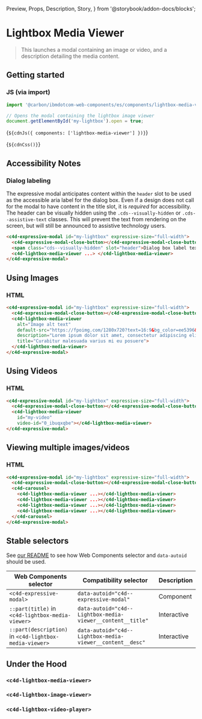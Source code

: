   Preview,
  Props,
  Description,
  Story,
} from '@storybook/addon-docs/blocks';

# Lightbox Media Viewer

> This launches a modal containing an image or video, and a description
> detailing the media content.

## Getting started

### JS (via import)

```javascript
import '@carbon/ibmdotcom-web-components/es/components/lightbox-media-viewer/lightbox-media-viewer.js';

// Opens the modal containing the lightbox image viewer
document.getElementById('my-lightbox').open = true;
```

<Markdown>{`${cdnJs({ components: ['lightbox-media-viewer'] })}`}</Markdown>

<Markdown>{`${cdnCss()}`}</Markdown>

## Accessibility Notes

### Dialog labeling

The expressive modal anticipates content within the `header` slot to be used as
the accessible aria label for the dialog box. Even if a design does not call for
the modal to have content in the title slot, it is _required_ for accessibility.
The header can be visually hidden using the `.cds--visually-hidden` or
`.cds--assistive-text` classes. This will prevent the text from rendering on the
screen, but will still be announced to assistive technology users.

```html
<c4d-expressive-modal id="my-lightbox" expressive-size="full-width">
  <c4d-expressive-modal-close-button></c4d-expressive-modal-close-button>
  <span class="cds--visually-hidden" slot="header">Dialog box label text</span>
  <c4d-lightbox-media-viewer ...> </c4d-lightbox-media-viewer>
</c4d-expressive-modal>
```

## Using Images

### HTML

```html
<c4d-expressive-modal id="my-lightbox" expressive-size="full-width">
  <c4d-expressive-modal-close-button></c4d-expressive-modal-close-button>
  <c4d-lightbox-media-viewer
    alt="Image alt text"
    default-src="https://fpoimg.com/1280x720?text=16:9&bg_color=ee5396&text_color=161616"
    description="Lorem ipsum dolor sit amet, consectetur adipiscing elit. Aenean et ultricies est.Mauris iaculis eget dolor nec hendrerit."
    title="Curabitur malesuada varius mi eu posuere">
  </c4d-lightbox-media-viewer>
</c4d-expressive-modal>
```

## Using Videos

### HTML

```html
<c4d-expressive-modal id="my-lightbox" expressive-size="full-width">
  <c4d-expressive-modal-close-button></c4d-expressive-modal-close-button>
  <c4d-lightbox-media-viewer
    id="my-video"
    video-id="0_ibuqxqbe"></c4d-lightbox-media-viewer>
</c4d-expressive-modal>
```

## Viewing multiple images/videos

### HTML

```html
<c4d-expressive-modal id="my-lightbox" expressive-size="full-width">
  <c4d-expressive-modal-close-button></c4d-expressive-modal-close-button>
  <c4d-carousel>
    <c4d-lightbox-media-viewer ...></c4d-lightbox-media-viewer>
    <c4d-lightbox-media-viewer ...></c4d-lightbox-media-viewer>
    <c4d-lightbox-media-viewer ...></c4d-lightbox-media-viewer>
    <c4d-lightbox-media-viewer ...></c4d-lightbox-media-viewer>
  </c4d-carousel>
</c4d-expressive-modal>
```

## Stable selectors

See
[our README](https://github.com/carbon-design-system/carbon-for-ibm-dotcom/tree/main/packages/web-components#stable-selectors-for-analytics-and-integratione2e-testing-in-web-components)
to see how Web Components selector and `data-autoid` should be used.

| Web Components selector                                | Compatibility selector                                     | Description |
| ------------------------------------------------------ | ---------------------------------------------------------- | ----------- |
| `<c4d-expressive-modal>`                               | `data-autoid="c4d--expressive-modal"`                      | Component   |
| `::part(title)` in `<c4d-lightbox-media-viewer>`       | `data-autoid="c4d--Lightbox-media-viewer__content__title"` | Interactive |
| `::part(description)` in `<c4d-lightbox-media-viewer>` | `data-autoid="c4d--Lightbox-media-viewer__content__desc"`  | Interactive |

## Under the Hood

### `<c4d-lightbox-media-viewer>`

<Props of="c4d-lightbox-media-viewer" />

### `<c4d-lightbox-image-viewer>`

<Props of="c4d-lightbox-image-viewer" />

### `<c4d-lightbox-video-player>`

<Props of="c4d-lightbox-video-player" />

<Description markdown={contributing} />
